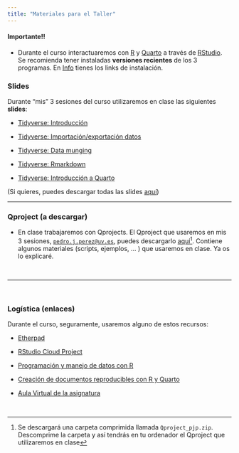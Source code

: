 ```yaml
---
title: "Materiales para el Taller"
---
```




::: {.callout-important appearance="default" icon="false"}
#### Importante!!

-   Durante el curso interactuaremos con [R](https://cran.r-project.org/) y [Quarto](https://quarto.org/) a través de [RStudio](https://www.rstudio.com/products/rstudio/). Se recomienda tener instaladas **versiones recientes** de los 3 programas. En [Info](info.qmd) tienes los links de instalación.


:::



### Slides

Durante "mis" 3 sesiones del curso utilizaremos en clase las siguientes **slides**:

- [Tidyverse: Introducción](/slides/slides_01_intro_v3_to-the-tidyverse.html){target="_blank"}

- [Tidyverse: Importación/exportación datos](/slides/slides_04_cargar-datos.html){target="_blank"}

- [Tidyverse: Data munging](/slides/slides_05_data-munging.html){target="_blank"}

- [Tidyverse: Rmarkdown](/slides/slides_07a_rmarkdown.html){target="_blank"}

- [Tidyverse: Introducción a Quarto](/slides/slides_07b_intro-a-Quarto.html){target="_blank"}


(Si quieres, puedes descargar todas las slides [aquí](./slides/slides_all.zip){target="_blank"})




-------------------------



### Qproject (a descargar)

- En clase trabajaremos con Qprojects. El Qproject que usaremos en mis 3 sesiones, [`pedro.j.perez@uv.es`](mailto:pedro.j.perez@uv.es), puedes descargarlo [aquí](./materiales/Qproject_pjp.zip){target="_blank"}^[Se descargará una carpeta comprimida llamada `Qproject_pjp.zip`. Descomprime la carpeta y así tendrás en tu ordenador el Qproject que utilizaremos en clase]. Contiene algunos materiales (scripts, ejemplos, ... ) que usaremos en clase. Ya os lo explicaré.


<br>

-------------------------

<br>

### Logística (enlaces)

Durante el curso, seguramente, usaremos alguno de estos recursos:


- [Etherpad](https://etherpad.wikimedia.org/p/curso_intro_DS_UV){target="_blank"}


- [RStudio Cloud Project](https://rstudio.cloud/project/4081121){target="_blank"}


- [Programación y manejo de datos con R](https://perezp44.github.io/intro-ds-22-23-web/04-tutoriales.html){target="_blank"}


- [Creación de documentos reproducibles con R y Quarto](https://perezp44.github.io/intro.to.quarto/){target="_blank"}


- [Aula Virtual de la asignatura](https://aulavirtual.uv.es/course/view.php?id=36399){target="_blank"} 



<br>



